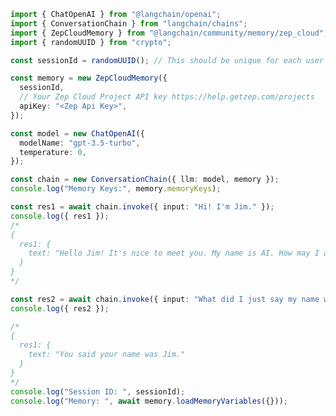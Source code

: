```typescript
import { ChatOpenAI } from "@langchain/openai";
import { ConversationChain } from "langchain/chains";
import { ZepCloudMemory } from "@langchain/community/memory/zep_cloud";
import { randomUUID } from "crypto";

const sessionId = randomUUID(); // This should be unique for each user or each user's session.

const memory = new ZepCloudMemory({
  sessionId,
  // Your Zep Cloud Project API key https://help.getzep.com/projects
  apiKey: "<Zep Api Key>",
});

const model = new ChatOpenAI({
  modelName: "gpt-3.5-turbo",
  temperature: 0,
});

const chain = new ConversationChain({ llm: model, memory });
console.log("Memory Keys:", memory.memoryKeys);

const res1 = await chain.invoke({ input: "Hi! I'm Jim." });
console.log({ res1 });
/*
{
  res1: {
    text: "Hello Jim! It's nice to meet you. My name is AI. How may I assist you today?"
  }
}
*/

const res2 = await chain.invoke({ input: "What did I just say my name was?" });
console.log({ res2 });

/*
{
  res1: {
    text: "You said your name was Jim."
  }
}
*/
console.log("Session ID: ", sessionId);
console.log("Memory: ", await memory.loadMemoryVariables({}));
```
